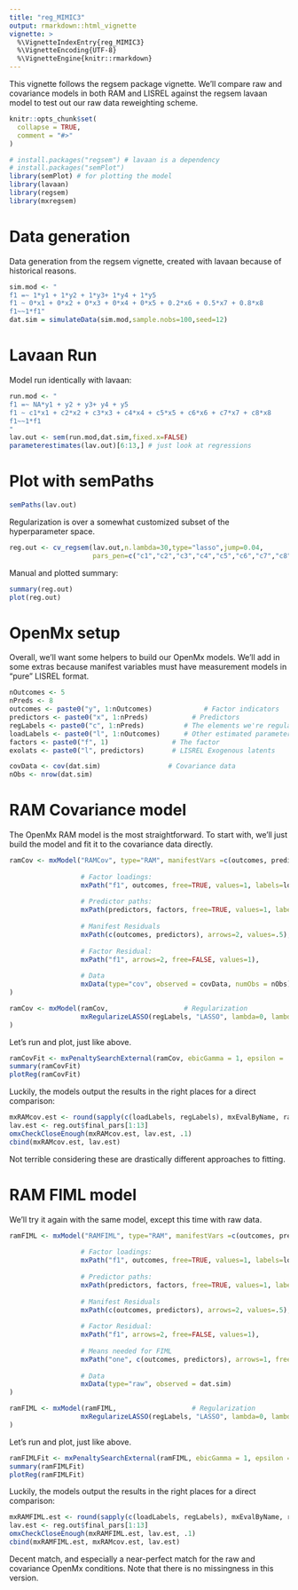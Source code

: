 ```yaml
---
title: "reg_MIMIC3"
output: rmarkdown::html_vignette
vignette: >
  %\VignetteIndexEntry{reg_MIMIC3}
  %\VignetteEncoding{UTF-8}
  %\VignetteEngine{knitr::rmarkdown}
---
```


This vignette follows the regsem package vignette.  We'll compare raw and covariance models in both RAM and LISREL against the regsem lavaan model to test out our raw data reweighting scheme.

```r
knitr::opts_chunk$set(
  collapse = TRUE,
  comment = "#>"
)
```

```r
# install.packages("regsem") # lavaan is a dependency
# install.packages("semPlot")
library(semPlot) # for plotting the model
library(lavaan)
library(regsem)
library(mxregsem)
```

# Data generation
Data generation from the regsem vignette, created with lavaan because of historical reasons.
```r
sim.mod <- "
f1 =~ 1*y1 + 1*y2 + 1*y3+ 1*y4 + 1*y5
f1 ~ 0*x1 + 0*x2 + 0*x3 + 0*x4 + 0*x5 + 0.2*x6 + 0.5*x7 + 0.8*x8
f1~~1*f1"
dat.sim = simulateData(sim.mod,sample.nobs=100,seed=12)
```


# Lavaan Run
Model run identically with lavaan:
```r
run.mod <- "
f1 =~ NA*y1 + y2 + y3+ y4 + y5
f1 ~ c1*x1 + c2*x2 + c3*x3 + c4*x4 + c5*x5 + c6*x6 + c7*x7 + c8*x8
f1~~1*f1
"
lav.out <- sem(run.mod,dat.sim,fixed.x=FALSE)
parameterestimates(lav.out)[6:13,] # just look at regressions
```

# Plot with semPaths
```r
semPaths(lav.out)
```
Regularization is over a somewhat customized subset of the hyperparameter space.

```r
reg.out <- cv_regsem(lav.out,n.lambda=30,type="lasso",jump=0.04,
                     pars_pen=c("c1","c2","c3","c4","c5","c6","c7","c8"))
```

Manual and plotted summary:
```r
summary(reg.out)
plot(reg.out)
```

# OpenMx setup
Overall, we'll want some helpers to build our OpenMx models.  We'll add in some extras because manifest variables must have measurement models in "pure" LISREL format.
```r
nOutcomes <- 5
nPreds <- 8
outcomes <- paste0("y", 1:nOutcomes)             # Factor indicators
predictors <- paste0("x", 1:nPreds)           # Predictors
regLabels <- paste0("c", 1:nPreds)          # The elements we're regularizing
loadLabels <- paste0("l", 1:nOutcomes)      # Other estimated parameters
factors <- paste0("f", 1)                # The factor
exolats <- paste0("l", predictors)       # LISREL Exogenous latents

covData <- cov(dat.sim)                 # Covariance data
nObs <- nrow(dat.sim)
```


# RAM Covariance model
The OpenMx RAM model is the most straightforward.  To start with, we'll just build the model and fit it to the covariance data directly.

```r
ramCov <- mxModel("RAMCov", type="RAM", manifestVars =c(outcomes, predictors), latentVars =factors,
                  
                  # Factor loadings:
                  mxPath("f1", outcomes, free=TRUE, values=1, labels=loadLabels),
                  
                  # Predictor paths:
                  mxPath(predictors, factors, free=TRUE, values=1, labels=regLabels),
                  
                  # Manifest Residuals
                  mxPath(c(outcomes, predictors), arrows=2, values=.5),
                  
                  # Factor Residual:
                  mxPath("f1", arrows=2, free=FALSE, values=1),
                  
                  # Data
                  mxData(type="cov", observed = covData, numObs = nObs)
)

ramCov <- mxModel(ramCov,                   # Regularization
                  mxRegularizeLASSO(regLabels, "LASSO", lambda=0, lambda.min=0, lambda.step=.04, lambda.max=10)
)
```

Let's run and plot, just like above.
```r
ramCovFit <- mxPenaltySearchExternal(ramCov, ebicGamma = 1, epsilon = .01, returnConstrained = TRUE)
summary(ramCovFit)
plotReg(ramCovFit)
```

Luckily, the models output the results in the right places for a direct comparison:
```r
mxRAMcov.est <- round(sapply(c(loadLabels, regLabels), mxEvalByName, ramCovFit), 3)
lav.est <- reg.out$final_pars[1:13]
omxCheckCloseEnough(mxRAMcov.est, lav.est, .1)
cbind(mxRAMcov.est, lav.est)
```

Not terrible considering these are drastically different approaches to fitting.

# RAM FIML model 
We'll try it again with the same model, except this time with raw data.
```r
ramFIML <- mxModel("RAMFIML", type="RAM", manifestVars =c(outcomes, predictors), latentVars =factors,
                  
                  # Factor loadings:
                  mxPath("f1", outcomes, free=TRUE, values=1, labels=loadLabels),
                  
                  # Predictor paths:
                  mxPath(predictors, factors, free=TRUE, values=1, labels=regLabels),
                  
                  # Manifest Residuals
                  mxPath(c(outcomes, predictors), arrows=2, values=.5),
                  
                  # Factor Residual:
                  mxPath("f1", arrows=2, free=FALSE, values=1),
                  
                  # Means needed for FIML
                  mxPath("one", c(outcomes, predictors), arrows=1, free=TRUE, values=colMeans(dat.sim)),
                  
                  # Data
                  mxData(type="raw", observed = dat.sim)
)

ramFIML <- mxModel(ramFIML,                   # Regularization
                  mxRegularizeLASSO(regLabels, "LASSO", lambda=0, lambda.min=0, lambda.step=.04, lambda.max=10)
)
```

Let's run and plot, just like above.
```r
ramFIMLFit <- mxPenaltySearchExternal(ramFIML, ebicGamma = 1, epsilon = .05, returnConstrained = TRUE)
summary(ramFIMLFit)
plotReg(ramFIMLFit)
```

Luckily, the models output the results in the right places for a direct comparison:
```r
mxRAMFIML.est <- round(sapply(c(loadLabels, regLabels), mxEvalByName, ramFIMLFit), 3)
lav.est <- reg.out$final_pars[1:13]
omxCheckCloseEnough(mxRAMFIML.est, lav.est, .1)
cbind(mxRAMFIML.est, mxRAMcov.est, lav.est)
```

Decent match, and especially a near-perfect match for the raw and covariance OpenMx conditions.  Note that there is no missingness in this version.